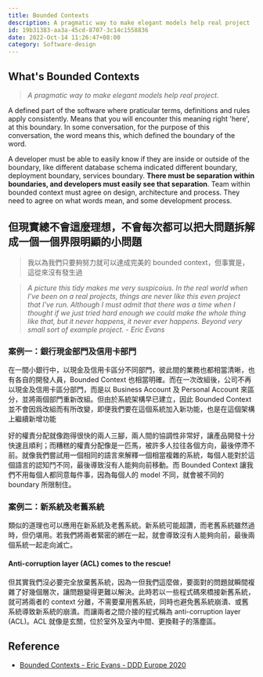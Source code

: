 ```yaml
---
title: Bounded Contexts
description: A pragmatic way to make elegant models help real project
id: 19b31383-aa3a-45cd-8707-3c14c1558836
date: 2022-Oct-14 11:26:47+08:00
category: Software-design
---
```


## What's Bounded Contexts

> *A pragmatic way to make elegant models help real project.*

A defined part of the software where praticular terms, definitions and rules apply consistently. Means that you will encounter this meaning right 'here', at this boundary. In some conversation, for the purpose of this conversation, the word means this, which defined the boundary of the word.

A developer must be able to easily know if they are inside or outside of the boundary, like different database schema indicated different boundary, deployment boundary, services boundary. **There must be separation within boundaries, and developers must easily see that separation**. Team within bounded context must agree on design, architecture and process. They need to agree on what words mean, and some development process.

## 但現實總不會這麼理想，不會每次都可以把大問題拆解成一個一個界限明顯的小問題

> 我以為我們只要夠努力就可以達成完美的 bounded context，但事實是，這從來沒有發生過

> *A picture this tidy makes me very suspicoius. In the real world when I've been on a real projects, things are never like this even project that I've run. Although I must admit that there was a time when I thought if we just tried hard enough we could make the whole thing like that, but it never happens, it never ever happens. Beyond very small sort of example project. - Eric Evans*

### 案例一：銀行現金部門及信用卡部門

在一間小銀行中，以現金及信用卡區分不同部門，彼此間的業務也都相當清晰，也有各自的開發人員，Bounded Context 也相當明確。而在一次改組後，公司不再以現金及信用卡區分部門，而是以 Business Account 及 Personal Account 來區分，並將兩個部門重新改組。但由於系統架構早已建立，因此 Bounded Context 並不會因爲改組而有所改變，即便我們要在這個系統加入新功能，也是在這個架構上繼續新增功能

好的權責分配就像跑得很快的兩人三腳，兩人間的協調性非常好，讓產品開發十分快速且順利；而糟糕的權責分配像是一匹馬，被許多人拉往各個方向，最後停滯不前。就像我們嘗試用一個相同的語言來解釋一個相當複雜的系統，每個人能對於這個語言的認知鬥不同，最後導致沒有人能夠向前移動。而 Bounded Context 讓我們不用每個人都同意每件事，因為每個人的 model 不同，就會被不同的 boundary 所限制住。

### 案例二：新系統及老舊系統

類似的道理也可以應用在新系統及老舊系統。新系統可能超讚，而老舊系統雖然過時，但仍堪用。若我們將兩者緊密的綁在一起，就會導致沒有人能夠向前，最後兩個系統一起走向滅亡。

#### Anti-corruption layer (ACL) comes to the rescue!

但其實我們沒必要完全放棄舊系統，因為一但我們這麼做，要面對的問題就瞬間複雜了好幾個層次，讓問題變得更難以解決。此時若以一些程式碼來橋接新舊系統，就可將兩者的 context 分離，不需要棄用舊系統，同時也避免舊系統崩潰、或舊系統導致新系統的崩潰。而讓兩者之間介接的程式稱為 anti-corruption layer (ACL)。ACL 就像是玄關，位於室外及室內中間、更換鞋子的落塵區。

## Reference

- [Bounded Contexts - Eric Evans - DDD Europe 2020](https://www.youtube.com/watch?v=am-HXycfalo&ab_channel=Domain-DrivenDesignEurope)
